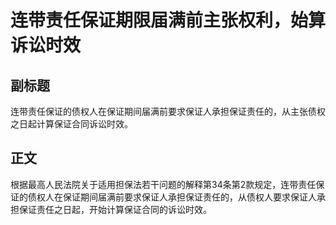 # 连带责任保证期限届满前主张权利，始算诉讼时效
## 副标题
连带责任保证的债权人在保证期间届满前要求保证人承担保证责任的，从主张债权之日起计算保证合同诉讼时效。
## 正文
根据最高人民法院关于适用担保法若干问题的解释第34条第2款规定，连带责任保证的债权人在保证期间届满前要求保证人承担保证责任的，从债权人要求保证人承担保证责任之日起，开始计算保证合同的诉讼时效。